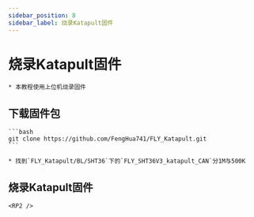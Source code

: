 ```yaml
---
sidebar_position: 8
sidebar_label: 烧录Katapult固件
---
```



# 烧录Katapult固件

    * 本教程使用上位机烧录固件

## 下载固件包

    ```bash
    git clone https://github.com/FengHua741/FLY_Katapult.git
    ```

    * 找到`FLY_Katapult/BL/SHT36`下的`FLY_SHT36V3_katapult_CAN`分1M与500K

## 烧录Katapult固件

    <RP2 />
